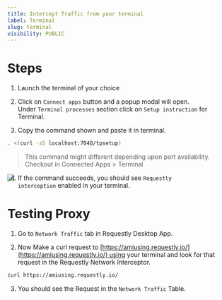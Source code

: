 ```yaml
---
title: Intercept Traffic from your terminal
label: Terminal
slug: terminal
visibility: PUBLIC
---
```

# Steps

1. Launch the terminal of your choice

2) Click on `Connect apps` button and a popup modal will open. Under `Terminal processes` section click on `Setup instruction` for Terminal.

3. Copy the command shown and paste it in terminal.

```bash
. <(curl -sS localhost:7040/tpsetup)
```

> This command might different depending upon port availability. Checkout in Connected Apps > Terminal

<img src="https://imagedelivery.net/IEMzXmjRvW0g933AN5ejrA/wwwnotionso-image-prod-files-secures3us-west-2amazonawscom-8e04dd23-74cd-4c44-8158-4238eac359d1-a23a28ef-87a9-4817-8112-a676ecb82c2f-ss-2_14png/public" align="left" />

4. If the command succeeds, you should see `Requestly interception` enabled in your terminal.

# Testing Proxy

1. Go to `Network Traffic` tab in Requestly Desktop App.

2) Now Make a curl request to [https://amiusing.requestly.io/](https://amiusing.requestly.io/) using your terminal and look for that request in the Requestly Network Interceptor.

```bash
curl https://amiusing.requestly.io/
```

3. You should see the Request in the `Network Traffic` Table.

